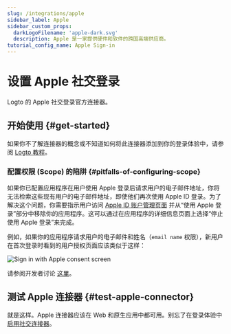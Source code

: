 ```yaml
---
slug: /integrations/apple
sidebar_label: Apple
sidebar_custom_props:
  darkLogoFilename: 'apple-dark.svg'
  description: Apple 是一家提供硬件和软件的跨国高端供应商。
tutorial_config_name: Apple Sign-in
---
```




# 设置 Apple 社交登录

Logto 的 Apple 社交登录官方连接器。

<GuideTip />

## 开始使用 \{#get-started}

如果你不了解连接器的概念或不知道如何将此连接器添加到你的登录体验中，请参阅 [Logto 教程](/connectors/social-connectors)。

<Integration />

### 配置权限 (Scope) 的陷阱 \{#pitfalls-of-configuring-scope}

如果你已配置应用程序在用户使用 Apple 登录后请求用户的电子邮件地址，你将无法检索这些现有用户的电子邮件地址，即使他们再次使用 Apple ID 登录。为了解决这个问题，你需要指示用户访问 [Apple ID 账户管理页面](https://appleid.apple.com/account/manage) 并从“使用 Apple 登录”部分中移除你的应用程序。这可以通过在应用程序的详细信息页面上选择“停止使用 Apple 登录”来完成。

例如，如果你的应用程序请求用户的电子邮件和姓名（`email name` 权限），新用户在首次登录时看到的用户授权页面应该类似于这样：

<img
  src="/img/assets/sign-in-with-apple-consent-screen.png"
  alt="Sign in with Apple consent screen"
/>

请参阅开发者讨论 [这里](https://forums.developer.apple.com/forums/thread/132223)。

## 测试 Apple 连接器 \{#test-apple-connector}

就是这样。Apple 连接器应该在 Web 和原生应用中都可用。别忘了在登录体验中[启用社交连接器](/connectors/social-connectors/#enable-social-sign-in)。
